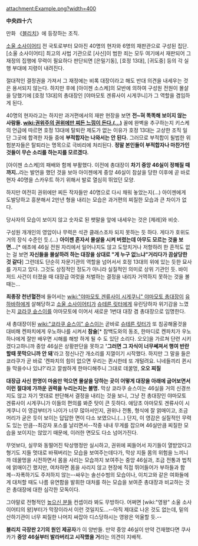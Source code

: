 attachment:Example.png?width=400

'''中央四十六'''

만화 《[[블리치]]》에 등장하는 조직.

[[소울 소사이어티]] 전 국토로부터 모아진 40명의 현자와 6명의 재판관으로 구성된 집단. [소울 소사이어티] 최고의 사법 기관으로 [사신]이 범한 죄는 모두 여기에서 재판되어 그 재정의 집행에 무력이 필요하다 판단되면 [은밀기동], [호정 13대], [귀도중] 등의 각 실행 부대에 지령이 내려진다.

절대적인 결정권을 가져서 그 재정에는 비록 대장이라고 해도 반대 의견을 내세우는 것은 용서되지 않는다. 하지만 후에 [아이젠 소스케]의 모반에 의하여 구성원 전원이 몰살을 당했기에 [호정 13대]의 총대장인 [야마모토 겐류사이 시게쿠니]가 그 역할을 겸임하게 된다.

40명의 현자라고는 하지만 과거편에서의 재판 현장을 보면 '''전~혀 똑똑해 보이지 않는 사람들. [[wiki:권위주의 권위에만 찌든 느낌이 든다.(...)]]''' 꼴에 완벽을 추구하는지 키스케의 언급에 따르면 호정 13대에 탈퇴란 제도가 없는 이유가 호정 13대는 고상한 조직 일단 그곳에 합격한 자들 중에 '''부적합자는 나와서는 안 된다.''' 그러므로 부적합이 될법한 위험분자들은 탈퇴라는 명목으로 극비리에 처리된다. '''정말 본인들이 부적합자나 마찬가인 것들이 무슨 소리를 하는지를 모르겠다.'''

[아이젠 소스케]의 패배와 함께 부활했다. 이전에 총대장이 '''차기 중앙 46실이 정해질 때까지..'''라는 발언을 했던 것을 보아 아이젠에게 중앙 46실이 참살을 당한 이후에 곧 바로 현자 40명을 스카우트 하기 위해서 발로 열심히 뛰었던 모양.

하지만 여전히 권위에만 찌든 작자들만 40명으로 다시 채워 놓았는지(...) 아이젠에게 도발당하고 흥분해서 2만년 형을 내리는 모습은 과거편의 찌질한 모습과 큰 차이가 없다. 

당사자의 모습이 보이지 않고 숫자로 된 팻말을 앞에 내세우는 것은 [제레]와 비슷.

구성원 개개인의 영압이나 무력은 석관 클래스조차 되지 못하는 듯 하다. 게다가 호위도 거의 장식 수준인 듯.(...) '''아이젠 혼자서 몰살을 시켜 버렸는데 아무도 모르는 것을 보면...'''[* 애초에 46실 전원 자리에서 일어나지도 않고 도망치거나 저항하려 한 흔적도 없는 걸 보면 '''자신들을 몰살하려 하는 대장을 상대로 "게 누구 없느냐"거리다가 끔살당한 것 같다''']
그런데도 단순히 자문기관의 역할을 넘어서서 호정 13대의 위에 있는 듯한 묘사를 가지고 있다. 그것도 상징적인 정도가 아니라 실질적인 의미로 상위 기관인 듯. 바이저드 사건이 터졌을 때 대장급 여럿을 처벌하는 결정을 내리자 거역하지 못하는 것을 볼 때는...

'''최종장 천년혈전'''에 들어서는 [[wiki:"야마모토 겐류사이 시게쿠니" 야마모토 총대장]]이 [[유하바하]]에게 살해당하고 [[소울 소사이어티]]가 [[슈테른 릿터]]에게 유린당하자 위기감을 느꼈는지 [[쿄라쿠 슌스이]]를 야마모토에 이어서 새로운 1번대 대장 겸 총대장으로 임명한다.

새 총대장이된 [[wiki:"쿄라쿠 슌스이" 슌스이]]는 곧바로 [[슈테른 릿터]]가 또 침공해올것을 대비해 켄파치에게 우노하나를 시켜서 '''참술'''[* 참백도와의 동조, 한마디로 켄파치가 우노하나에게 잘만 배우면 시해를 해방 하게 될 수 도 있단 소리다. 오오]을 가르쳐 단련 시키겠다고하니까 중앙 46실은 상황판단을 못하고 ''''그러면 그 자식이 너무쎄져서 행여 반란할때 못막으니까 안 돼''''라고 정신나간 개소리를 지껄이기 시작했다. 하지만 그 말을 들은 쿄라쿠가 곧 바로 '켄파치의 힘이 없으면 우리는 퀸시한테 또 개털려요. 니네들끼리 퀸시들 막을수나 있냐?'라고 깔쌈하게 한마디해주니 그대로 데꿀멍, '''오오 찌질'''

'''대장급 사신 한명이 마음만 먹으면 몰살을 당하는 곳이 어떻게 대장을 아래에 굽어보면서 이런 절대에 가까운 권력을 누리는지는 불명.''' 막상 쿄라쿠 슌스이는 46실을 거의 신경쓰지도 않고 자기 멋대로 판단해서 결정을 내리는 것을 보니, 그냥 전 총대장인 야마모토 겐류사이 시게쿠니가 이들의 편의를 봐준 탓이 큰 듯하다. 애당초 야마모토 겐류사이 시게쿠니 이 영감부터가 나이가 너무 많아서인지, 권위나 전통, 형식에 잘 얽매이고, 조금 머리가 굳은 듯이 보이는 답답한 면이 다소 보였으니.(...) 단지, 이 영감은 실질적인 무력도 있는 만큼--최강자 포스를 날리면서--작중 내내 무게를 잡으며 46실만큼 찌질한 모습을 보이지는 않았기 때문에, 이러한 면모도 다소 넘어가진다.

무엇보다, 실무와 동떨어진 탁상행정만 실시하고, 권위에 찌들어서 자기들이 열받았다고 형기도 지들 멋대로 바꿔버리는 모습을 보여주는데다가, 막상 지들 몸의 위험을 느끼니까 데꿀멍을 시전하면서 몸을 사리는 모습까지 보여주는 중앙 46실과, 조금 전통과 법칙에 얽매이긴 했지만, 여차하면 몸을 사리지 않고 현장에 직접 뛰어들어가 부하들과 함께--자폭하기도 주저하지 않는--싸우는 솔선수범의 모습이나, 이치고와 같은 여화들에게 대처할 때도 나름 유연함을 발휘한 대처를 하는 모습을 보여준 총대장과 비교하는 것은 총대장에 대한 심각한 모독이다.

그야말로 전형적인 [[높으신 분들]] 컨셉이라 봐도 무방하다. 어쩌면 [wiki:"영왕" 소울 소사이어티의 왕]부터가 막장이라서 이런 것일지도...--아직 제대로 나온 것도 없는데, 밑의 산하기관이 너무 찌질한 나머지 싸잡아 디스당하시는 영왕은 억울할 듯.--

'''블리치 극장판 2기의 원인 제공자'''가 이 양반들. 만약 중앙 46실이 만약 건재했다면 쿠사카가 '''중앙 46실부터 발라버리고 시작했을 거'''라는 의견이 지배적.
